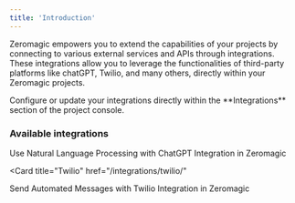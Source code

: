```yaml
---
title: 'Introduction'
---
```


Zeromagic empowers you to extend the capabilities of your projects by connecting to various external services and APIs through integrations. These integrations allow you to leverage the functionalities of third-party platforms like chatGPT, Twilio, and many others, directly within your Zeromagic projects.

<Note>
Configure or update your integrations directly within the **Integrations** section of the project console.
</Note>

### Available integrations


<CardGroup cols={2}>
  <Card
    title="ChatGPT" 
    href="/integrations/chatgpt/"
  >
    Use Natural Language Processing with ChatGPT Integration in Zeromagic
  </Card>

  <Card
    title="Twilio" 
    href="/integrations/twilio/"
  >
  Send Automated Messages with Twilio Integration in Zeromagic 
  </Card>
</CardGroup>